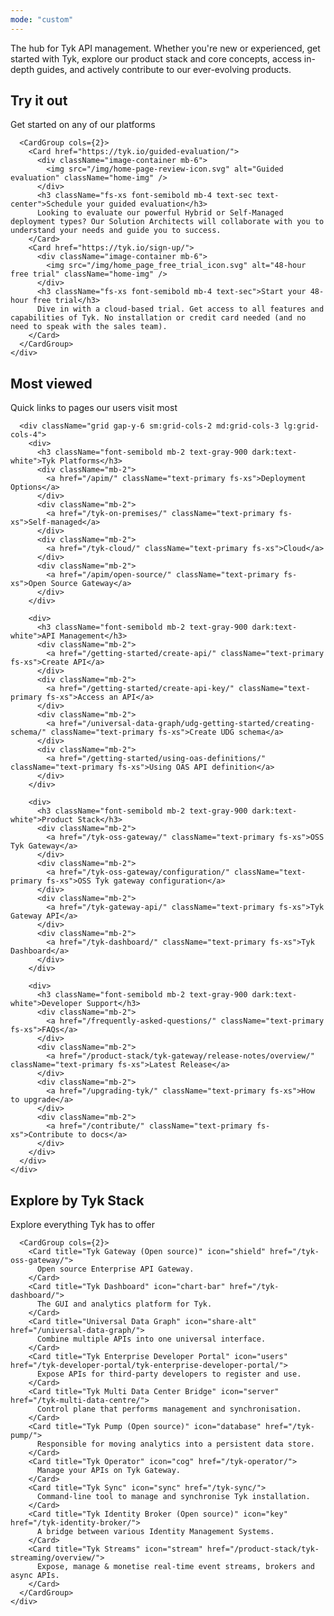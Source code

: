 ```yaml
---
mode: "custom"
---
```


<div className="home-container">
  <div className="mb-8">
    <div className="max-w-7xl mx-auto px-4 lg:px-[1%]">
      <Card title="Tyk Documentation">
        <div className="py-4 px-2">
          The hub for Tyk API management. Whether you're new or experienced, get started with Tyk, explore our product stack and core concepts, access in-depth guides, and actively contribute to our ever-evolving products.
        </div>
      </Card>
    </div>
  </div>

  <section className="home-section mt-10">
    <div className="max-w-7xl mx-auto px-4 lg:px-[1%]">
      <div className="component-heading flex flex-col lg:flex-row lg:items-center justify-between mb-5">
        <div>
          <h2 className="home-section-heading">Try it out</h2>
          <p className="fs-16 font-400 text-sec lh-normal">Get started on any of our platforms</p>
        </div>
      </div>

      <CardGroup cols={2}>
        <Card href="https://tyk.io/guided-evaluation/">
          <div className="image-container mb-6">
            <img src="/img/home-page-review-icon.svg" alt="Guided evaluation" className="home-img" />
          </div>
          <h3 className="fs-xs font-semibold mb-4 text-sec text-center">Schedule your guided evaluation</h3>
          Looking to evaluate our powerful Hybrid or Self-Managed deployment types? Our Solution Architects will collaborate with you to understand your needs and guide you to success.
        </Card>
        <Card href="https://tyk.io/sign-up/">
          <div className="image-container mb-6">
            <img src="/img/home_page_free_trial_icon.svg" alt="48-hour free trial" className="home-img" />
          </div>
          <h3 className="fs-xs font-semibold mb-4 text-sec">Start your 48-hour free trial</h3>
          Dive in with a cloud-based trial. Get access to all features and capabilities of Tyk. No installation or credit card needed (and no need to speak with the sales team).
        </Card>
      </CardGroup>
    </div>
  </section>

  <section className="home-section mt-10">
    <div className="max-w-7xl mx-auto px-4 lg:px-[1%]">
      <div className="component-heading mb-5">
        <h2 className="home-section-heading">Most viewed</h2>
        <p className="fs-16 font-400 text-sec lh-normal">
          Quick links to pages our users visit most
        </p>
      </div>

      <div className="grid gap-y-6 sm:grid-cols-2 md:grid-cols-3 lg:grid-cols-4">
        <div>
          <h3 className="font-semibold mb-2 text-gray-900 dark:text-white">Tyk Platforms</h3>
          <div className="mb-2">
            <a href="/apim/" className="text-primary fs-xs">Deployment Options</a>
          </div>
          <div className="mb-2">
            <a href="/tyk-on-premises/" className="text-primary fs-xs">Self-managed</a>
          </div>
          <div className="mb-2">
            <a href="/tyk-cloud/" className="text-primary fs-xs">Cloud</a>
          </div>
          <div className="mb-2">
            <a href="/apim/open-source/" className="text-primary fs-xs">Open Source Gateway</a>
          </div>
        </div>
        
        <div>
          <h3 className="font-semibold mb-2 text-gray-900 dark:text-white">API Management</h3>
          <div className="mb-2">
            <a href="/getting-started/create-api/" className="text-primary fs-xs">Create API</a>
          </div>
          <div className="mb-2">
            <a href="/getting-started/create-api-key/" className="text-primary fs-xs">Access an API</a>
          </div>
          <div className="mb-2">
            <a href="/universal-data-graph/udg-getting-started/creating-schema/" className="text-primary fs-xs">Create UDG schema</a>
          </div>
          <div className="mb-2">
            <a href="/getting-started/using-oas-definitions/" className="text-primary fs-xs">Using OAS API definition</a>
          </div>
        </div>
        
        <div>
          <h3 className="font-semibold mb-2 text-gray-900 dark:text-white">Product Stack</h3>
          <div className="mb-2">
            <a href="/tyk-oss-gateway/" className="text-primary fs-xs">OSS Tyk Gateway</a>
          </div>
          <div className="mb-2">
            <a href="/tyk-oss-gateway/configuration/" className="text-primary fs-xs">OSS Tyk gateway configuration</a>
          </div>
          <div className="mb-2">
            <a href="/tyk-gateway-api/" className="text-primary fs-xs">Tyk Gateway API</a>
          </div>
          <div className="mb-2">
            <a href="/tyk-dashboard/" className="text-primary fs-xs">Tyk Dashboard</a>
          </div>
        </div>
        
        <div>
          <h3 className="font-semibold mb-2 text-gray-900 dark:text-white">Developer Support</h3>
          <div className="mb-2">
            <a href="/frequently-asked-questions/" className="text-primary fs-xs">FAQs</a>
          </div>
          <div className="mb-2">
            <a href="/product-stack/tyk-gateway/release-notes/overview/" className="text-primary fs-xs">Latest Release</a>
          </div>
          <div className="mb-2">
            <a href="/upgrading-tyk/" className="text-primary fs-xs">How to upgrade</a>
          </div>
          <div className="mb-2">
            <a href="/contribute/" className="text-primary fs-xs">Contribute to docs</a>
          </div>
        </div>
      </div>
    </div>
  </section>

  <section className="home-section explore-section mt-10">
    <div className="max-w-7xl mx-auto px-4 lg:px-[1%]">
      <div className="component-heading mb-5">
        <h2 className="home-section-heading">Explore by Tyk Stack</h2>
        <p className="fs-16 font-400 text-sec lh-normal">
          Explore everything Tyk has to offer
        </p>
      </div>

      <CardGroup cols={2}>
        <Card title="Tyk Gateway (Open source)" icon="shield" href="/tyk-oss-gateway/">
          Open source Enterprise API Gateway.
        </Card>
        <Card title="Tyk Dashboard" icon="chart-bar" href="/tyk-dashboard/">
          The GUI and analytics platform for Tyk.
        </Card>
        <Card title="Universal Data Graph" icon="share-alt" href="/universal-data-graph/">
          Combine multiple APIs into one universal interface.
        </Card>
        <Card title="Tyk Enterprise Developer Portal" icon="users" href="/tyk-developer-portal/tyk-enterprise-developer-portal/">
          Expose APIs for third-party developers to register and use.
        </Card>
        <Card title="Tyk Multi Data Center Bridge" icon="server" href="/tyk-multi-data-centre/">
          Control plane that performs management and synchronisation.
        </Card>
        <Card title="Tyk Pump (Open source)" icon="database" href="/tyk-pump/">
          Responsible for moving analytics into a persistent data store.
        </Card>
        <Card title="Tyk Operator" icon="cog" href="/tyk-operator/">
          Manage your APIs on Tyk Gateway.
        </Card>
        <Card title="Tyk Sync" icon="sync" href="/tyk-sync/">
          Command-line tool to manage and synchronise Tyk installation.
        </Card>
        <Card title="Tyk Identity Broker (Open source)" icon="key" href="/tyk-identity-broker/">
          A bridge between various Identity Management Systems.
        </Card>
        <Card title="Tyk Streams" icon="stream" href="/product-stack/tyk-streaming/overview/">
          Expose, manage & monetise real-time event streams, brokers and async APIs.
        </Card>
      </CardGroup>
    </div>
  </section>
</div>
